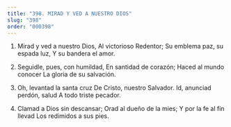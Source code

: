 ```yaml
---
title: "398. MIRAD Y VED A NUESTRO DIOS"
slug: "398"
order: "000398"
---
```

1. Mirad y ved a nuestro Dios, Al victorioso Redentor;
Su emblema paz, su espada luz, Y su bandera el amor.

2. Seguidle, pues, con humildad, En santidad de corazón; Haced al mundo conocer
La gloria de su salvación.

3. Oh, levantad la santa cruz De Cristo, nuestro Salvador. Id, anunciad perdón, salud
A todo triste pecador.

4. Clamad a Dios sin descansar; Orad al dueño de la mies;
Y por la fe al fin llevad Los redimidos a sus pies.

